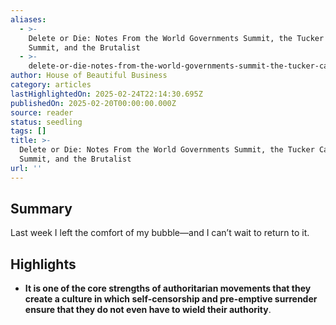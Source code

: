 ```yaml
---
aliases:
  - >-
    Delete or Die: Notes From the World Governments Summit, the Tucker Carlson
    Summit, and the Brutalist
  - >-
    delete-or-die-notes-from-the-world-governments-summit-the-tucker-carlson-summit-and-the-brutalist
author: House of Beautiful Business
category: articles
lastHighlightedOn: 2025-02-24T22:14:30.695Z
publishedOn: 2025-02-20T00:00:00.000Z
source: reader
status: seedling
tags: []
title: >-
  Delete or Die: Notes From the World Governments Summit, the Tucker Carlson
  Summit, and the Brutalist
url: ''
---
```

## Summary

Last week I left the comfort of my bubble—and I can’t wait to return to it.

## Highlights

- **It is one of the core strengths of authoritarian movements that they create a culture in which self-censorship and pre-emptive surrender ensure that they do not even have to wield their authority**.
